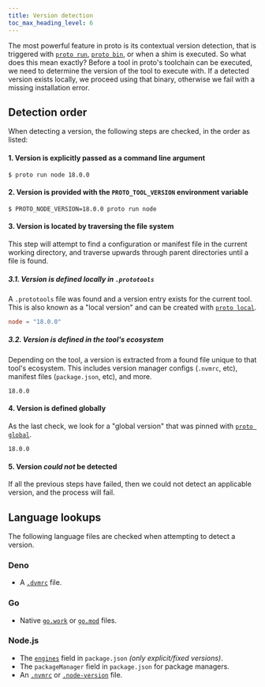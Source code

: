 ```yaml
---
title: Version detection
toc_max_heading_level: 6
---
```


The most powerful feature in proto is its contextual version detection, that is triggered with
[`proto run`](./commands/run), [`proto bin`](./commands/bin), or when a shim is executed. So what
does this mean exactly? Before a tool in proto's toolchain can be executed, we need to determine the
version of the tool to execute with. If a detected version exists locally, we proceed using that
binary, otherwise we fail with a missing installation error.

## Detection order

When detecting a version, the following steps are checked, in the order as listed:

#### 1. Version is explicitly passed as a command line argument

```
$ proto run node 18.0.0
```

#### 2. Version is provided with the `PROTO_TOOL_VERSION` environment variable

```
$ PROTO_NODE_VERSION=18.0.0 proto run node
```

#### 3. Version is located by traversing the file system

This step will attempt to find a configuration or manifest file in the current working directory,
and traverse upwards through parent directories until a file is found.

##### 3.1. Version is defined locally in `.prototools`

A `.prototools` file was found and a version entry exists for the current tool. This is also known
as a "local version" and can be created with [`proto local`](./commands/local).

```toml title=".prototools"
node = "18.0.0"
```

##### 3.2. Version is defined in the tool's ecosystem

Depending on the tool, a version is extracted from a found file unique to that tool's ecosystem.
This includes version manager configs (`.nvmrc`, etc), manifest files (`package.json`, etc), and
more.

```text title=".nvmrc"
18.0.0
```

#### 4. Version is defined globally

As the last check, we look for a "global version" that was pinned with
[`proto global`](./commands/global).

```text title="~/.proto/tools/node/version"
18.0.0
```

#### 5. Version _could not_ be detected

If all the previous steps have failed, then we could not detect an applicable version, and the
process will fail.

## Language lookups

The following language files are checked when attempting to detect a version.

### Deno

- A [`.dvmrc`](https://github.com/justjavac/dvm) file.

### Go

- Native [`go.work`](https://go.dev/doc/tutorial/workspaces) or
  [`go.mod`](https://go.dev/doc/modules/gomod-ref) files.

### Node.js

- The [`engines`](https://docs.npmjs.com/cli/v9/configuring-npm/package-json#engines) field in
  `package.json` _(only explicit/fixed versions)_.
- The `packageManager` field in `package.json` for package managers.
- An [`.nvmrc`](https://github.com/nvm-sh/nvm) or
  [`.node-version`](https://github.com/nodenv/nodenv) file.
